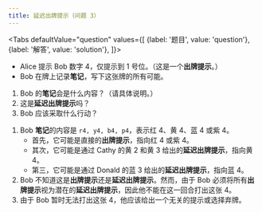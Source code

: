 ```yaml
---
title: 延迟出牌提示（问题 3）
---
```



<BeginnersGuideProgress id="delayed-play-clues-question-3" />

<Tabs
  defaultValue="question"
  values={[
    {label: '题目', value: 'question'},
    {label: '解答', value: 'solution'},
  ]}>
<TabItem value="question">

- Alice 提示 Bob 数字 4，仅提示到 1 号位。（这是一个**出牌提示**。）
- Bob 在牌上记录**笔记**，写下这张牌的所有可能。

1. Bob 的**笔记**会是什么内容？（请具体说明。）
1. 这是**延迟出牌提示**吗？
1. Bob 应该采取什么行动？

</TabItem>
<TabItem value="solution">

1. Bob **笔记**的内容是 `r4, y4, b4, p4`，表示红 4、黄 4、蓝 4 或紫 4。
   - 首先，它可能是直接的**出牌提示**，指向红 4 或紫 4。
   - 其次，它可能是通过 Cathy 的黄 2 和黄 3 给出的**延迟出牌提示**，指向黄 4。
   - 第三，它可能是通过 Donald 的蓝 3 给出的**延迟出牌提示**，指向蓝 4。
1. Bob 不知道这是**出牌提示**还是**延迟出牌提示**。然而，由于 Bob 必须将所有**出牌提示**视为潜在的**延迟出牌提示**，因此他不能在这一回合打出这张 4。
1. 由于 Bob 暂时无法打出这张 4，他应该给出一个无关的提示或选择弃牌。

</TabItem>
</Tabs>

<DelayedPlayCluesQuestion3 />
